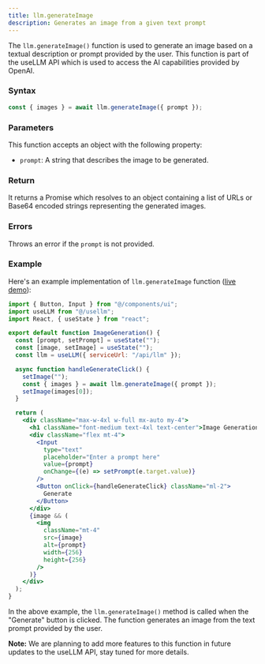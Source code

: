 ```yaml
---
title: llm.generateImage
description: Generates an image from a given text prompt
---
```


The `llm.generateImage()` function is used to generate an image based on a textual
description or prompt provided by the user. This function is part of the useLLM API
which is used to access the AI capabilities provided by OpenAI.

### Syntax

```typescript
const { images } = await llm.generateImage({ prompt });
```

### Parameters

This function accepts an object with the following property:

- `prompt`: A string that describes the image to be generated.

### Return

It returns a Promise which resolves to an object containing a list of URLs
or Base64 encoded strings representing the generated images.

### Errors

Throws an error if the `prompt` is not provided.

### Example

Here's an example implementation of `llm.generateImage` function ([live demo](https://usellm.org/demo/image-generation)):

```jsx
import { Button, Input } from "@/components/ui";
import useLLM from "@/usellm";
import React, { useState } from "react";

export default function ImageGeneration() {
  const [prompt, setPrompt] = useState("");
  const [image, setImage] = useState("");
  const llm = useLLM({ serviceUrl: "/api/llm" });

  async function handleGenerateClick() {
    setImage("");
    const { images } = await llm.generateImage({ prompt });
    setImage(images[0]);
  }

  return (
    <div className="max-w-4xl w-full mx-auto my-4">
      <h1 className="font-medium text-4xl text-center">Image Generation</h1>
      <div className="flex mt-4">
        <Input
          type="text"
          placeholder="Enter a prompt here"
          value={prompt}
          onChange={(e) => setPrompt(e.target.value)}
        />
        <Button onClick={handleGenerateClick} className="ml-2">
          Generate
        </Button>
      </div>
      {image && (
        <img
          className="mt-4"
          src={image}
          alt={prompt}
          width={256}
          height={256}
        />
      )}
    </div>
  );
}
```

In the above example, the `llm.generateImage()` method is called when the "Generate"
button is clicked. The function generates an image from the text prompt provided by the user.

**Note:** We are planning to add more features to this function in future updates
to the useLLM API, stay tuned for more details.

